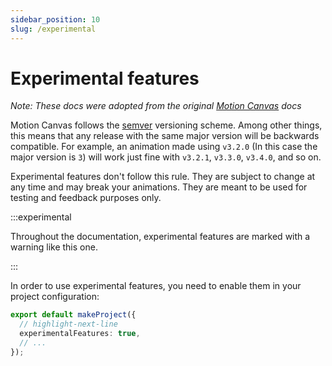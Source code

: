 ```yaml
---
sidebar_position: 10
slug: /experimental
---
```


# Experimental features

_Note: These docs were adopted from the original
[Motion Canvas](https://motioncanvas.io/docs/) docs_

Motion Canvas follows the [semver](https://semver.org/) versioning scheme. Among
other things, this means that any release with the same major version will be
backwards compatible. For example, an animation made using `v3.2.0` (In this
case the major version is `3`) will work just fine with `v3.2.1`, `v3.3.0`,
`v3.4.0`, and so on.

Experimental features don't follow this rule. They are subject to change at any
time and may break your animations. They are meant to be used for testing and
feedback purposes only.

:::experimental

Throughout the documentation, experimental features are marked with a warning
like this one.

:::

In order to use experimental features, you need to enable them in your project
configuration:

```ts title="project.ts"
export default makeProject({
  // highlight-next-line
  experimentalFeatures: true,
  // ...
});
```
